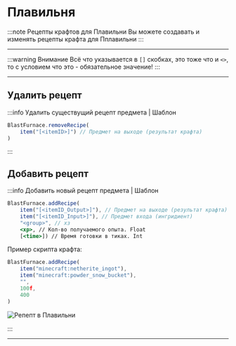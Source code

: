 # Плавильня

:::note Рецепты крафтов для Плавильни
Вы можете создавать и изменять рецепты крафта для Пплавильни
:::

---

:::warning Внимание
Всё что указывается в `[]` скобках, это тоже что и `<>`, то с условием что это - обязательное значение!
:::

---

## Удалить рецепт

:::info Удалить существущий рецепт предмета | Шаблон

```jsx
BlastFurnace.removeRecipe(
	item("[<itemID>]") // Предмет на выходе (результат крафта)
)
```

:::

## Добавить рецепт

:::info Добавить новый рецепт предмета | Шаблон

```jsx
BlastFurnace.addRecipe(
	item("[<itemID_Output>]"), // Предмет на выходе (результат крафта)
	item("[<itemID_Input>]"), // Предмет входа (ингридиент)
	"<group>", // хз
	<xp>, // Кол-во получаемого опыта. Float
	[<time>]) // Время готовки в тиках. Int
```

Пример скрипта крафта:

```jsx
BlastFurnace.addRecipe(
	item("minecraft:netherite_ingot"),
	item("minecraft:powder_snow_bucket"),
	"",
	100f,
	400
)
```

![Репепт в Плавильни](../../.resourses/blastFurnace_recipe.png)

:::

---
